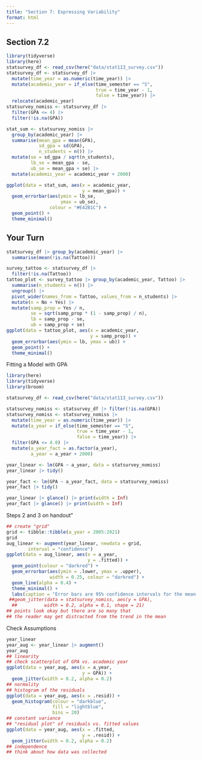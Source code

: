 ```yaml
---
title: "Section 7: Expressing Variability"
format: html
---
```


## Section 7.2

```r
library(tidyverse)
library(here)
statsurvey_df <- read_csv(here("data/stat113_survey.csv"))
statsurvey_df <- statsurvey_df |>
  mutate(time_year = as.numeric(time_year)) |>
  mutate(academic_year = if_else(time_semester == "S",
                                 true = time_year - 1,
                                 false = time_year)) |>
  relocate(academic_year)
statsurvey_nomiss <- statsurvey_df |>
  filter(GPA <= 4) |>
  filter(!is.na(GPA))

stat_sum <- statsurvey_nomiss |>
  group_by(academic_year) |>
  summarise(mean_gpa = mean(GPA),
            sd_gpa = sd(GPA),
            n_students = n()) |>
  mutate(se = sd_gpa / sqrt(n_students),
         lb_se = mean_gpa - se,
         ub_se = mean_gpa + se) |>
  mutate(academic_year = academic_year + 2000)

ggplot(data = stat_sum, aes(x = academic_year,
                            y = mean_gpa)) +
  geom_errorbar(aes(ymin = lb_se,
                    ymax = ub_se),
                colour = "#E42B1C") +
  geom_point() +
  theme_minimal()

```

## Your Turn

```r
statsurvey_df |> group_by(academic_year) |>
  summarise(mean(!is.na(Tattoo)))

survey_tattoo <- statsurvey_df |>
  filter(!is.na(Tattoo))
tattoo_plot <- survey_tattoo |> group_by(academic_year, Tattoo) |>
  summarise(n_students = n()) |>
  ungroup() |>
  pivot_wider(names_from = Tattoo, values_from = n_students) |>
  mutate(n = No + Yes) |>
  mutate(samp_prop = Yes / n,
         se = sqrt(samp_prop * (1 - samp_prop) / n),
         lb = samp_prop - se,
         ub = samp_prop + se)
ggplot(data = tattoo_plot, aes(x = academic_year,
                               y = samp_prop)) +
  geom_errorbar(aes(ymin = lb, ymax = ub)) +
  geom_point() +
  theme_minimal()
```


Fitting a Model with GPA 

```r
library(here)
library(tidyverse)
library(broom)

statsurvey_df <- read_csv(here("data/stat113_survey.csv"))

statsurvey_nomiss <- statsurvey_df |> filter(!is.na(GPA))
statsurvey_nomiss <- statsurvey_nomiss |>
  mutate(time_year = as.numeric(time_year)) |>
  mutate(a_year = if_else(time_semester == "S",
                          true = time_year - 1,
                          false = time_year)) |>
  filter(GPA <= 4.0) |>
  mutate(a_year_fact = as.factor(a_year),
         a_year = a_year + 2000)

year_linear <- lm(GPA ~ a_year, data = statsurvey_nomiss)
year_linear |> tidy()

year_fact <- lm(GPA ~ a_year_fact, data = statsurvey_nomiss)
year_fact |> tidy()

year_linear |> glance() |> print(width = Inf)
year_fact |> glance() |> print(width = Inf)
```

Steps 2 and 3 on handout"

```r
## create "grid"
grid <- tibble::tibble(a_year = 2005:2021)
grid
aug_linear <- augment(year_linear, newdata = grid,
        interval = "confidence")
ggplot(data = aug_linear, aes(x = a_year,
                              y = .fitted)) +
  geom_point(colour = "darkred") +
  geom_errorbar(aes(ymin = .lower, ymax = .upper),
                width = 0.25, colour = "darkred") +
  geom_line(alpha = 0.4) +
  theme_minimal() +
  labs(caption = "Error bars are 95% confidence intervals for the mean response") #+
 ##geom_jitter(data = statsurvey_nomiss, aes(y = GPA),
  ##          width = 0.2, alpha = 0.1, shape = 21)
## points look okay but there are so many that 
## the reader may get distracted from the trend in the mean
```

Check Assumptions

```r
year_linear
year_aug <- year_linear |> augment()
year_aug
## linearity
## check scatterplot of GPA vs. academic year
ggplot(data = year_aug, aes(x = a_year,
                            y = GPA)) +
  geom_jitter(width = 0.2, alpha = 0.2)
## normality
## histogram of the residuals
ggplot(data = year_aug, aes(x = .resid)) +
  geom_histogram(colour = "darkblue",
                 fill = "lightblue",
                 bins = 20)
## constant variance
## "residual plot" of residuals vs. fitted values
ggplot(data = year_aug, aes(x = .fitted,
                            y = .resid)) +
  geom_jitter(width = 0.2, alpha = 0.2)
## independence
## think about how data was collected
```